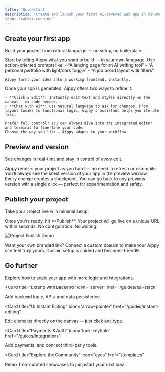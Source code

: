 ```yaml
---
title: 'Quickstart'
description: 'Create and launch your first AI-powered web app in minutes'
icon: 'rabbit-running'
---
```


## Create your first app

Build your project from natural language — no setup, no boilerplate.

<AccordionGroup>
  <Accordion icon="square-pen" title="Describe your idea">
    Start by telling Aippy what you want to build — in your own language.  
    Use action-oriented prompts like:  
    - “A landing page for an AI writing tool”  
    - “A personal portfolio with light/dark toggle”  
    - “A job board layout with filters”

    Aippy turns your idea into a working frontend, instantly.
  </Accordion>

  <Accordion icon="wand" title="Edit & Refine">
    Once your app is generated, Aippy offers two ways to refine it:

    - **Click & Edit**: Instantly edit text and styles directly on the canvas — no code needed.  
    - **Chat with AI**: Use natural language to ask for changes. From layout tweaks to functional logic, Aippy’s assistant helps you iterate fast.

    Prefer full control? You can always dive into the integrated editor and terminal to fine-tune your code.  
    Choose the way you like — Aippy adapts to your workflow.
  </Accordion>
</AccordionGroup>

## Preview and version

See changes in real-time and stay in control of every edit.

<AccordionGroup>
  <Accordion icon="eye" title="Live Preview">
    Aippy renders your project as you build — no need to refresh or recompile.  
    You’ll always see the latest version of your app in the preview window.
  </Accordion>

  <Accordion icon="clock-rotate-left" title="One-Click Revert">
    Every change creates a checkpoint. You can go back to any previous version with a single click — perfect for experimentation and safety.
  </Accordion>
</AccordionGroup>

## Publish your project

Take your project live with minimal setup.

<AccordionGroup>
  <Accordion icon="rocket" title="Publish instantly">
    Once you're ready, hit **Publish**. Your project will go live on a unique URL within seconds.  
    No configuration. No waiting.
  </Accordion>

![Project Publish Demo](/images/project-publish-demo.gif)

  <Accordion icon="globe" title="Add a custom domain">
    Want your own branded link? Connect a custom domain to make your Aippy site feel truly yours.  
    Domain setup is guided and beginner-friendly.
  </Accordion>
</AccordionGroup>



## Go further

Explore how to scale your app with more logic and integrations.

<CardGroup>

<Card
  title="Extend with Backend"
  icon="server"
  href="/guides/full-stack"
>
  Add backend logic, APIs, and data persistence.
</Card>

<Card
  title="UI Instant Editing"
  icon="arrow-pointer"
  href="/guides/instant-editing"
>
  Edit elements directly on the canvas — just click and type.
</Card>

<Card
  title="Payments & Auth"
  icon="lock-keyhole"
  href="/guides/integrations"
>
  Add payments, and connect third-party tools.
</Card>

<Card
  title="Explore the Community"
  icon="eyes"
  href="/templates"
>
  Remix from curated showcases to jumpstart your next idea.
</Card>

</CardGroup>
